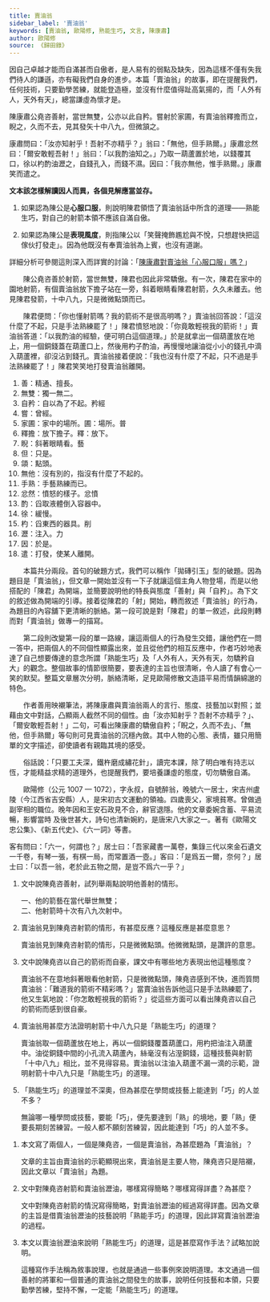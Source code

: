 ```yaml
---
title: 賣油翁
sidebar_label: '賣油翁'
keywords: [賣油翁, 歐陽修, 熟能生巧, 文言, 陳康肅]
author: 歐陽修
source: 《歸田錄》
---
```


<Intro>

因自己卓越才能而自滿甚而自傲者，是人易有的弱點及缺失，因為這樣不僅有失我們待人的謙遜，亦有礙我們自身的進步。本篇「賣油翁」的故事，即在提醒我們，任何技術，只要勤學苦練，就能登造極，並沒有什麼值得趾高氣揚的，而「人外有人，天外有天」，總當謙虛為懷才是。

</Intro>

<MainText>

<div className="main prose">

陳康肅公堯咨<Annotate title="精通、擅長。">善</Annotate>射，當世<Annotate title="獨一無二。">無雙</Annotate>，公亦以此<Annotate title="自以為了不起。矜，粵 [經]，[ging1]。">自矜</Annotate>。<Annotate title="曾經。">嘗</Annotate>射於<Annotate title="家中的場所。圃：場所，粵 [普]，[pou2]。">家圃</Annotate>，有賣油翁<Annotate title="放下擔子。釋：放下。">釋擔</Annotate>而立，<Annotate title="斜著眼睛看。粵 [藝]，[ngai6]。">睨</Annotate>之，久而不去，見其發矢十中八九，<Annotate title="只是。">但</Annotate>微<Annotate title="點頭。">頷</Annotate>之。

康肅問曰：「汝亦知射乎！吾射不亦精乎？」翁曰：「<Annotate title="沒有別的，指沒有什麼了不起的。">無他</Annotate>，但<Annotate title="手藝熟練。">手熟</Annotate>爾。」康肅<Annotate title="憤怒的樣子。忿，粵 [憤]，[fan5]。">忿然</Annotate>曰：「爾安敢輕吾射！」翁曰：「以我<Annotate title="舀取液體倒入容器中。">酌</Annotate>油知之。」乃取一葫蘆置於地，以錢覆其口，<Annotate title="緩慢。">徐</Annotate>以<Annotate title="舀東西的器具。粵 [削]，[soek3]。">杓</Annotate>酌油<Annotate title="注入。粵 [力]，[lik6]">瀝</Annotate>之，自錢孔入，而錢不濕。<Annotate title="於是。">因</Annotate>曰：「我亦無他，惟手熟爾。」康肅笑而<Annotate title="打發，使某人離開。">遣</Annotate>之。

</div>

</MainText>

<DeepDive title="陳君最後無話可說，只是笑笑地讓賣油翁離開，你覺得是什麼原因？">

**文本該怎樣解讀因人而異，各個見解應當並存。**

1. 如果認為陳公是**心服口服**，則說明陳君領悟了賣油翁話中所含的道理——熟能生巧，對自己的射箭本領不應該自滿自傲。

2. 如果認為陳公是**表現風度**，則指陳公以「笑聲掩飾尷尬與不悅，只想趕快把這傢伙打發走」。因為他既沒有奉賣油翁為上賓，也沒有道謝。

詳細分析可參閱這則深入而詳實的討論：「[陳康肅對賣油翁「心服口服」嗎？](http://area.hcjh.tn.edu.tw/noise/wbbs/view.asp?articleid=20070325141108&Discuss=t543&Page=1)」

<!-- 〈賣油翁〉一文旨在說明「熟能生巧」之理，此無疑義。
  從課文中，看不出陳堯咨後來對賣油翁「心服口服」，頂多就是佩服賣油翁「酌油」的技巧精湛。原本自覺受到「無禮冒犯」的不悅，在賣油翁拿出實力展示之後，覺得可以接受對方「但手熟爾」的說法，也就不再感到「忿然」。故「笑而遣之」的「笑」，乃基於此。
  當時陳堯咨就「射於家圃」，雖然自矜射箭的技藝「當世無雙」，卻也還不到「百發百中」的神技，不過就是「十中八九」而已。若是陳堯咨真的「心服口服」，眼前的賣油翁不正是「提升射藝的明師」嗎？踏破鐵鞋無覓處，高人自動上門來，豈有不奉為上賓請益的道理？真的誠心悅服，沒有杯茶盞酒，起碼也要一臉誠懇地說聲「謝謝」，表現出「茅塞頓開」或「醍醐灌頂」的喜悅吧！
  「遣之」有「打發他走」的意思。在怎樣的心思底下，身為主人的陳堯咨，只是想趕快把人打發走而已？
  所以說，從課文中看不出陳堯咨對賣油翁「心服口服」。在我看來，陳堯咨的心裡應該是這樣想的：「我也同意『熟能生巧』的道理啦！不過酌油是酌油，射箭歸射箭，道理可以通用，但是兩者需要的技巧完全不同。歐哩喪，您就別在這裡搶鏡頭了！」
  鄙意以為，「笑而遣之」寫出陳堯咨的「風度」（至少不是「關門放狗」）。對於賣油翁而言，熟能生巧的酌油技藝可以是「無他」（沒什麼了不起）；但是對陳堯咨而言，自己的射藝能臻至熟能生巧，當中的付出與射藝精湛的社會意義，就不只是一句輕描淡寫的「無他」而已。
  「賣油翁」一文有一種「高手在民間」的味道，自詡「文武雙全」的陳堯咨，在歐陽脩筆下，是拿來襯托賣油翁的。描述陳堯咨射箭屬於略寫；賣油翁從酷酷出場到應對質疑，以至於表演酌油神技，屬於詳寫，敘述側重在賣油翁。所以陳堯咨在這文本中，顯得面貌模糊，不如賣油翁的形像生動鮮明。
  像我就會覺得歐陽脩此文帶著「春秋筆法」，不直接評價人物與事件，而是透過「細節描寫」來委婉傳遞褒貶之意。例如一開始的「善射，當世無雙，公亦以此自矜」，跟著接續其後的「見其發矢十中八九，但微頷之」，形成明顯對比，這裡就有「微酸陳堯咨」的味道了。
  陳堯咨在自家射箭場射箭，以我們對宋朝文人的理解，應該不會是策馬連發，而是站著射向固定的靶子，這「十中八九」跟「當世無雙」的距離頗遙遠啊！這樣的射藝也能算「當世無雙」的話，那就是「天下無人」了。
  若果真是「策馬連發」而「十中八九」，歐陽脩卻故意略去不寫，那就是歐陽脩壞壞了。歐陽脩有沒有壞壞，不可得而知，但我們可以確認歐陽脩不是那種沒見過世面的荒村鄙夫、無知腐儒，用「當世無雙」、「自矜」對比「十中八九」，我怎麼看就是覺得很有問題。
  一開始捧得高高的（善射，當世無雙），接著賣油翁出場到「笑而遣之」，一路崩解了「以此自矜」的陳堯咨，有一種從「志得意滿」的滿血狀態，突然被人潑冷水而熄火的落差。
  陳堯咨對賣油翁是不是心服口服，解讀的歧異也在「笑而遣之」。這「笑而遣之」是心服口服而釋懷大笑，然後恭送高人離去？還是用笑聲掩飾尷尬與不悅，只想趕快把這傢伙打發走？明顯的，各有支持者，解讀感受因人而異了。
  或許原文曾被節刪，而課本選文又少了最後一句：「此與莊生所謂解牛斫輪者何異？」讓此文解讀的線索不足。只是，文末加上這一句「此與莊生所謂解牛斫輪者何異？」再來推敲是否「心服口服」，也因著不同解讀的角度，在情意上依舊維持著互異的感知。
  「感覺」這東西，是很難用「道理」說服別人的，因為別人的感覺也有他的道理。而我從課文的字裡行間，最初直覺到「不怎心服口服」的點，就是那個「遣之」。
  陳堯咨當下是不是「心服口服」的狀態，其實完全掌握在歐陽脩那枝筆。我讀著文章，一開始有著「微酸陳堯咨」的味道，結尾這個「遣」字就會變成「趕快把人打發走」；如果不認為文章開頭有「微酸陳堯咨」的氣味，也許就不會覺得那個「遣」字藏有歐陽脩的某些小心思了。
  在《語言與人生》（早川著，柳之元譯，76年2月初版）一書中讀過這麼一段話：「一切推論都有一點相同的性質──那就是說，它們都是根據了已經觀察到的事物，對於並不直接知道的事物所作的結論。」以此觀點言之，「心服口服」是一種推論，「口服心不服」也是一種推論，文學的體悟不同於科學報告的檢證，文學體悟出不同的結論，可以經由相同的文本條件推論出來，這也是文學作品觸動人們「情商感知」無可避免的結果，即便這作品主軸在於申論理性或經驗法則、如「熟能生巧」，還是免不了存在著情意的成分，才能讓作品的角色與情節動人。
  在教材編撰與課堂討論上，屬於情意的部分，對於有理有據、各有體悟的見解應當並存，鼓勵學生從「我覺得」開始，到「因為某某與某某，所以我認為」發展，課本不要總是將某個說法寫得死死的，讓學生只能背起來，也讓不同看法的教師很難發揮，因為考試只要標準答案，不接受「因為某某與某某，所以我認為」的不同結果。
  最後還是要再次強調，「情商感知」的課題拿來討論，有做學問的樂趣，拿來當考題就苦了考生。文義理解的試題，應該要避免「情商感知」的提問，尤其是在重要考試的場合中。 -->

</DeepDive>

<Translation>

　　陳公堯咨善於射箭，當世無雙，陳君也因此非常驕傲。有一次，陳君在家中的園地射箭，有個賣油翁放下擔子站在一旁，斜着眼睛看陳君射箭，久久未離去。他見陳君發箭，十中八九，只是微微點頭而已。

　　陳君便問：「你也懂射箭嗎？我的箭術不是很高明嗎？」賣油翁回答說：「這沒什麼了不起，只是手法熟練罷了！」陳君憤怒地說：「你竟敢輕視我的箭術！」賣油翁答道：「以我酌油的經驗，便可明白這個道理。」於是就拿出一個葫蘆放在地上，用一個銅錢蓋在葫蘆口上，然後用杓子酌油，再慢慢地讓油從小小的錢孔中滴入葫蘆裡，卻沒沾到錢孔。賣油翁接着便說：「我也沒有什麼了不起，只不過是手法熟練罷了！」陳君笑笑地打發賣油翁離開。

</Translation>

<Dictionary>

1. 善：精通、擅長。
2. 無雙：獨一無二。
3. 自矜：自以為了不起。矜<Jypt py="ging1">經</Jypt>
4. 嘗：曾經。
5. 家圃：家中的場所。圃：場所。<Jypt py="pou2">普</Jypt>
6. 釋擔：放下擔子。釋：放下。
7. 睨：斜著眼睛看。<Jypt py="ngai6">藝</Jypt>
8. 但：只是。
9. 頜：點頭。
10. 無他：沒有別的，指沒有什麼了不起的。
11. 手熟：手藝熟練而已。
12. 忿然：憤怒的樣子。忿<Jypt py="fan5">憤</Jypt>
13. 酌：舀取液體倒入容器中。
14. 徐：緩慢。
15. 杓：舀東西的器具。<Jypt py="soek3">削</Jypt>
16. 瀝：注入。<Jypt py="lik6">力</Jypt>
17. 因：於是。
18. 遣：打發，使某人離開。

</Dictionary>

<Media>
  <Tabs>
    <TabItem value='課文動畫' default>
      <Youtube id='JdBeYWrWZT8' />
    </TabItem>
    <TabItem value='作者介紹'>
      <Youtube id='-48zroLRBjM' />
    </TabItem>
    <TabItem value='課文講解'>
      <Youtube id='RW5ap1tnUFM' />
    </TabItem>
  </Tabs>
</Media>

<Appreciation>

　　本篇共分兩段。首句的破題方式，我們可以稱作「拋磚引玉」型的破題。因為題目是「賣油翁」，但文章一開始並沒有一下子就讓這個主角人物登場，而是以他搭配的「陳君」為開端，並簡要說明他的特長與態度「善射」與「自矜」。為下文的敘述做為開端的引導。接着從陳君的「射」開始，轉而敘述「賣油翁」的行為，為題目的內容舖下更清晰的脈絡。第一段可說是對「陳君」的單一敘述，此段則轉而對「賣油翁」做專一的描寫。

　　第二段則改變第一段的單一路線，讓這兩個人的行為發生交錯，讓他們在一問一答中，把兩個人的不同個性顯露出來，並且從他們的相互反應中，作者巧妙地表達了自己想要傳達的意念所謂「熟能生巧」及「人外有人，天外有天，勿驕矜自大」的觀念。整個故事的情節很簡要，要表達的主旨也很清晰，令人讀了有會心一笑的默契。整篇文章層次分明，脈絡清晰，足見歐陽修散文造語平易而情韻綿邈的特色。

　　作者善用映襯筆法，將陳康肅與賣油翁兩人的言行、態度、技藝加以對照；並藉由文中對話，凸顯兩人截然不同的個性。由「汝亦知射乎？吾射不亦精乎？」、「爾安敢輕吾射！」二句，可看出陳康肅的驕傲自矜；「睨之，久而不去」、「無他，但手熟爾」等句則可見賣油翁的沉穩內斂。其中人物的心態、表情，雖只用簡單的文字描述，卻使讀者有親臨其境的感受。

　　俗話說：「只要工夫深，鐵杵磨成繡花針」，讀完本課，除了明白唯有持志以恆，才能精益求精的道理外，也提醒我們，要培養謙虛的態度，切勿驕傲自滿。

</Appreciation>

<Biography>

　　歐陽修（公元 1007 — 1072），字永叔，自號醉翁，晚號六一居士，宋吉州盧陵（今江西省吉安縣）人，是宋初古文運動的領袖。四歲喪父，家境貧寒。曾做過副宰相的職位。晚年因和王安石政見不合，辭官退隱。他的文章委婉含蓄、平易流暢，影響當時 及後世甚大，詩句也清新婉約，是唐宋八大家之一。著有《歐陽文忠公集》、《新五代史》、《六一詞》等書。

<Note title="為什麼歐陽修自稱「六一居士」？">

客有問曰：「六一，何謂也？」居士曰：「吾家藏書一萬卷，集錄三代以來金石遺文一千卷，有琴一張，有棋一局，而常置酒一壺。」客曰：「是爲五一爾，奈何？」居士曰：「以吾一翁，老於此五物之間，是豈不爲六一乎？」

</Note>

</Biography>

<Challenges>
  <ChallengeItem>
    <Tabs>
      <TabItem value="內容討論" default>

1. 文中說陳堯咨善射，試列舉兩點說明他善射的情形。

    <Task>
    
    一、他的箭藝在當代舉世無雙；  
    二、他射箭時十次有八九次射中。
    
    </Task>

2. 賣油翁見到陳堯咨射箭的情形，有甚麼反應？這種反應是甚麼意思？

    <Task>
    
    賣油翁見到陳堯咨射箭的情形，只是微微點頭。他微微點頭，是讚許的意思。
    
    </Task>

3. 文中說陳堯咨以自己的箭術而自豪，課文中有哪些地方表現出他這種態度？

    <Task>
    
    賣油翁不在意地斜著眼看他射箭，只是微微點頭，陳堯咨感到不快，進而質問賣油翁：「難道我的箭術不精彩嗎？」當賣油翁告訴他這只是手法熟練罷了，他又生氣地說：「你怎敢輕視我的箭術？」從這些方面可以看出陳堯咨以自己的箭術而感到很自豪。
    
    </Task>

4. 賣油翁用甚麼方法證明射箭十中八九只是「熟能生巧」的道理？

    <Task>
    
    賣油翁取一個葫蘆放在地上，再以一個銅錢覆蓋葫蘆口，用杓把油注入葫蘆中。油從銅錢中間的小孔流入葫蘆內，絲毫沒有沾溼銅錢，這種技藝與射箭「十中八九」相比，並不見得容易。賣油翁以注油入葫蘆不漏一滴的示範，證明射箭十中八九只是「熟能生巧」的道理。
    
    </Task>

5. 「熟能生巧」的道理並不深奧，但為甚麼在學問或技藝上能達到「巧」的人並不多？

    <Task>
    
    無論哪一種學問或技藝，要能「巧」，便先要達到「熟」的境地，要「熟」便要長期刻苦練習。一般人都不願刻苦練習，因此能達到「巧」的人並不多。
    
    </Task>

</TabItem>

<TabItem value="作法討論">

1. 本文寫了兩個人，一個是陳堯咨，一個是賣油翁，為甚麼題為「賣油翁」？

    <Task>文章的主旨由賣油翁的示範顯現出來，賣油翁是主要人物，陳堯咨只是陪襯，因此文章以「賣油翁」為題。</Task>

2. 文中對陳堯咨射箭和賣油翁瀝油，哪樣寫得簡略？哪樣寫得詳盡？為甚麼？

    <Task>文中對陳堯咨射箭的情況寫得簡略，對賣油翁瀝油的經過寫得詳盡。因為文章的主旨是借賣油翁瀝油的技藝說明「熟能手巧」的道理，因此詳寫賣油翁瀝油的過程。</Task>

3. 本文以賣油翁瀝油來說明「熟能生巧」的道理，這是甚麼寫作手法？試略加說明。

    <Task>這種寫作手法稱為敘事說理，也就是通過一些事例來說明道理。本文通過一個善射的將軍和一個普通的賣油翁之間發生的故事，說明任何技藝和本領，只要勤學苦練，堅持不懈，一定能「熟能生巧」的道理。</Task>

</TabItem>

</Tabs>

<NoSolution />

</ChallengeItem>

</Challenges>